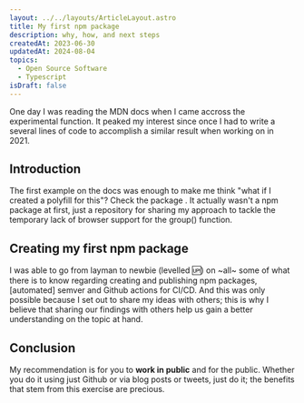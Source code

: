 ```yaml
---
layout: ../../layouts/ArticleLayout.astro
title: My first npm package
description: why, how, and next steps
createdAt: 2023-06-30
updatedAt: 2024-08-04 
topics:
  - Open Source Software
  - Typescript
isDraft: false
---
```


One day I was reading the MDN docs when I came accross the experimental <ArticleLink text="Array.prototype.group" href="https://developer.mozilla.org/en-US/docs/Web/JavaScript/Reference/Global_Objects/Array/group" /> function. It peaked my interest since once I had to write a several lines of code to accomplish a similar result when working on <ArticleLink text="minhamola" href="https://www.minhamola.com" /> in 2021.

## Introduction

The first example on the docs was enough to make me think "what if I created a polyfill for this"? Check the package <ArticleLink text="here" href="https://github.com/ToniMaunde/array-group-polyfill" />. It actually wasn't a npm package at first, just a repository for sharing my approach to tackle the temporary lack of browser support for the group() function.

## Creating my first npm package

I was able to go from layman to newbie (levelled 🆙) on ~all~ some of what there is to know regarding creating and publishing npm packages, [automated] semver and Github actions for CI/CD. And this was only possible because I set out to share my ideas with others; this is why I believe that sharing our findings with others help us gain a better understanding on the topic at hand.

## Conclusion

My recommendation is for you to **work in public** and for the public. Whether you do it using just Github or via blog posts or tweets, just do it; the benefits that stem from this exercise are precious.
